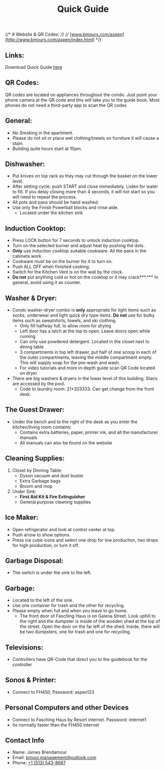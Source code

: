 ﻿---
title: 'Quick Guide'
description: 'Quick Guide'
---

{/* # Website & QR Codes:  */}
{/* [www.bmours.com/aspen](http://www.bmours.com/aspen/index.html) */}
## Links:

Download Quick Guide [here](https://docsend.dropbox.com/view/kgtqqndw6vdaw8b7)

## QR Codes:
QR codes are located on appliances throughout the condo. Just point your phone camera at the QR code and this will take you to the guide book. Most phones do not need a third-party app to scan the QR codes

## General:

- No Smoking in the apartment.
- Please do not sit or place wet clothing/towels on furniture it will cause a stain.
- Building quite hours start at 10pm.

## Dishwasher:

- Put knives on top rack as they may cut through the basket on the lower level.
- After setting cycle, push START and close immediately. Listen for water to fill. If you delay closing more than 4 seconds, it will not start so you will need to repeat the process.
- All pots and pans should be hand washed.
- Use only the Finish Powerball blocks and rinse aide.
  - Located under the kitchen sink

## Induction Cooktop:

- Press LOCK button for 7 seconds to unlock induction cooktop.
- Turn on the selected burner and adjust heat by pushing the dots.
- **Only** use induction cooktop suitable cookware. All the pans in the cabinets work.
- Cookware must be on the burner for it to turn on.
- Push ALL OFF when finished cooking.
- Switch for the Kitchen Vent is on the wall by the clock.
- **Do not** put anything cold or hot on the cooktop or it may crack***.*** In general, avoid using it as counter.

## Washer & Dryer:

- Condo washer-dryer combo is **only** appropriate for light items such as socks, underwear and light quick dry type items. **Do not** use for bulky items such as sweatshirts, towels, and ski clothing.
  - Only fill halfway full, to allow room for drying
  - Left door has a latch at the top to open. Leave doors open while running
  - Can only use powdered detergent. Located in the closet next to dining table
  - 3 compartments in top left drawer, put half of one scoop in each of the outer compartments, leaving the middle compartment empty. This will supply soap for the pre-wash and wash.
  - For video tutorials and more in-depth guide scan QR Code located on dryer
- There are big washers & dryers in the lower level of this building. Stairs are accessed by the pool.
  - Code to laundry room: 21\*333333. Can get change from the front desk.

## The Guest Drawer:

- Under the bench and to the right of the desk as you enter the kitchen/living room contains:
  - Contains extra batteries, paper, printer ink, and all the manufacturer manuals
  - All manuals can also be found on the website

## Cleaning Supplies:

1. Closet by Dinning Table:
   - Dyson vacuum and dust buster
   - Extra Garbage bags
   - Broom and mop
2. Under Sink:
   - **First Aid Kit & Fire Extinguisher**
   - General purpose cleaning supplies

## Ice Maker:

- Open refrigerator and look at control center at top.
- Push arrow to show options.
- Press ice cube icons and select one drop for low production, two drops for high production, or turn it off.

## Garbage Disposal:

- The switch is under the sink to the left.

## Garbage:

- Located to the left of the sink.
- Use one container for trash and the other for recycling.
- Please empty when full and when you leave to go home.
  - The front door of Fasching Haus is on Galena Street. Look uphill to the right and the dumpster is inside of the wooden shed at the top of the street. Open the door on the far left of the shed. Inside, there will be two dumpsters, one for trash and one for recycling.

## Televisions:

- Controllers have QR-Code that direct you to the guidebook for the controller

## Sonos & Printer:

- Connect to FH450, Password: aspen123

## Personal Computers and other Devices

- Connect to Fasching Haus by Resort internet. Password: internet1
- Its normally faster than the FH450 internet

## Contact Info

- Name: James Brendamour
- Email: [bmour.management@outlook.com](bmour.management@outlook.com)
- Phone: [+1 (513) 543-8687](tel:+15135438687)
